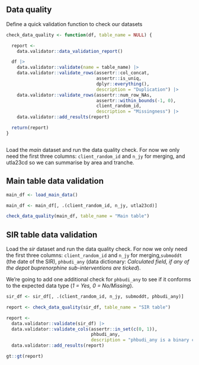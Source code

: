 ## Data quality

Define a quick validation function to check our datasets

```r


check_data_quality <- function(df, table_name = NULL) {

  report <-
    data.validator::data_validation_report()

  df |>
    data.validator::validate(name = table_name) |>
    data.validator::validate_rows(assertr::col_concat,
                                  assertr::is_uniq,
                                  dplyr::everything(),
                                  description = "Duplication") |>
    data.validator::validate_rows(assertr::num_row_NAs,
                                  assertr::within_bounds(-1, 0),
                                  client_random_id, 
                                  description = "Missingness") |>
    data.validator::add_results(report)

  return(report)
}



```

Load the *main* dataset and run the data quality check. For now we only need the first three columns: `client_random_id` and `n_jy` for merging, and utla23cd so we can summarise by area and tranche. 

## Main table data validation
```r

main_df <- load_main_data()

main_df <- main_df[, .(client_random_id, n_jy, utla23cd)]

check_data_quality(main_df, table_name = "Main table")
```

## SIR table data validation

Load the *sir* dataset and run the data quality check. For now we only need the first three columns: `client_random_id` and `n_jy` for merging,`submoddt` (the date of the SIR), `phbudi_any` (data dictionary: *Calculated field, if any of the depot buprenorphine sub-interventions are ticked*).

We're going to add one additional check for `phbudi_any` to see if it conforms to the expected data type (*1 = Yes, 0 = No/Missing*).

```r

sir_df <- sir_df[, .(client_random_id, n_jy, submoddt, phbudi_any)]

report <- check_data_quality(sir_df, table_name = "SIR table")

report <-
  data.validator::validate(sir_df) |>
  data.validator::validate_cols(assertr::in_set(c(0, 1)),
                                phbudi_any,
                                description = "phbudi_any is a binary categorical variable") |>
  data.validator::add_results(report)

gt::gt(report)
```
